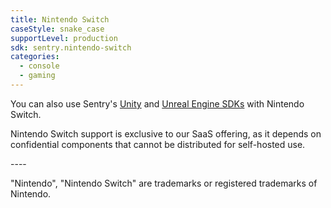 ```yaml
---
title: Nintendo Switch
caseStyle: snake_case
supportLevel: production
sdk: sentry.nintendo-switch
categories:
  - console
  - gaming
---
```


<Include name="console-intro/nintendo-switch" />

You can also use Sentry's [Unity](/platforms/unity/game-consoles/) and [Unreal Engine SDKs](/platforms/unreal/game-consoles/) with Nintendo Switch.

<Alert>

Nintendo Switch support is exclusive to our SaaS offering, as it depends on confidential components that cannot be distributed for self-hosted use.

</Alert>
----

"Nintendo", "Nintendo Switch" are trademarks or registered trademarks of Nintendo.
